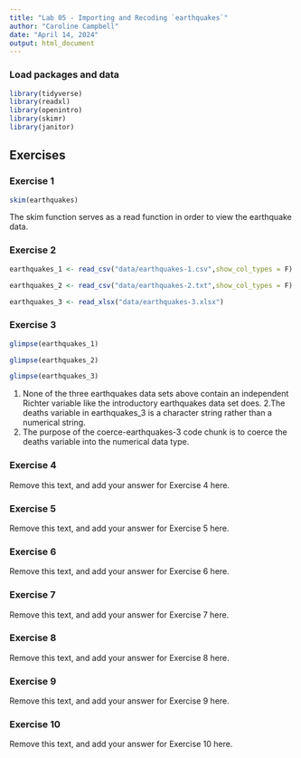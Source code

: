 ```yaml
---
title: "Lab 05 - Importing and Recoding `earthquakes`"
author: "Caroline Campbell"
date: "April 14, 2024"
output: html_document
---
```


### Load packages and data

```r
library(tidyverse)
library(readxl)
library(openintro)
library(skimr)
library(janitor)
```

## Exercises

### Exercise 1
```r
skim(earthquakes)
```
The skim function serves as a read function in order to view the earthquake data.

### Exercise 2
```r
earthquakes_1 <- read_csv("data/earthquakes-1.csv",show_col_types = F)

earthquakes_2 <- read_csv("data/earthquakes-2.txt",show_col_types = F)

earthquakes_3 <- read_xlsx("data/earthquakes-3.xlsx")
```

### Exercise 3

```r
glimpse(earthquakes_1)
```
```r
glimpse(earthquakes_2)
```
```r
glimpse(earthquakes_3)
```
1. None of the three earthquakes data sets above contain an independent Richter variable like the introductory earthquakes data set does.
2.The deaths variable in earthquakes_3 is a character string rather than a numerical string. 
3. The purpose of the coerce-earthquakes-3 code chunk is to coerce the deaths variable into the numerical data type.

### Exercise 4

Remove this text, and add your answer for Exercise 4 here.

### Exercise 5

Remove this text, and add your answer for Exercise 5 here.

### Exercise 6

Remove this text, and add your answer for Exercise 6 here.

### Exercise 7

Remove this text, and add your answer for Exercise 7 here.

### Exercise 8

Remove this text, and add your answer for Exercise 8 here.

### Exercise 9

Remove this text, and add your answer for Exercise 9 here.

### Exercise 10

Remove this text, and add your answer for Exercise 10 here.
